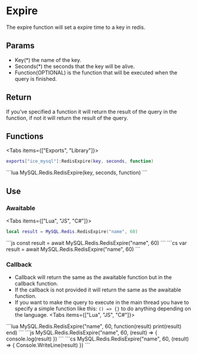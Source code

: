 
# Expire
The expire function will set a expire time to a key in redis.

## Params
- Key(*) the name of the key.
- Seconds(*) the seconds that the key will be alive.
- Function(OPTIONAL) is the function that will be executed when the query is finished.

## Return
If you've specified a function it will return the result of the query in the function, if not it will return the result of the query.

## Functions
<Tabs items={["Exports", "Library"]}>
<Tab>
```lua
exports["ice_mysql"]:RedisExpire(key, seconds, function)
```
</Tab>
<Tab>
```lua
MySQL.Redis.RedisExpire(key, seconds, function)
```
</Tab>
</Tabs>

## Use
### Awaitable
<Tabs items={["Lua", "JS", "C#"]}>
<Tab>
```lua
local result = MySQL.Redis.RedisExpire("name", 60)
```
</Tab>
<Tab>
```js
const result = await MySQL.Redis.RedisExpire("name", 60)
```
</Tab>
<Tab>
```cs
var result = await MySQL.Redis.RedisExpire("name", 60)
```
</Tab>
</Tabs>

### Callback
- Callback will return the same as the awaitable function but in the callback function.
- If the callback is not provided it will return the same as the awaitable function.
- If you want to make the query to execute in the main thread you have to specify a simple function like this: `() => {}` to do anything depending on the language.
<Tabs items={["Lua", "JS", "C#"]}>
<Tab>
```lua
MySQL.Redis.RedisExpire("name", 60, function(result)
    print(result)
end)
```
</Tab>
<Tab>
```js
MySQL.Redis.RedisExpire("name", 60, (result) => {
    console.log(result)
})
```
</Tab>
<Tab>
```cs
MySQL.Redis.RedisExpire("name", 60, (result) => {
    Console.WriteLine(result)
})
```
</Tab>
</Tabs>